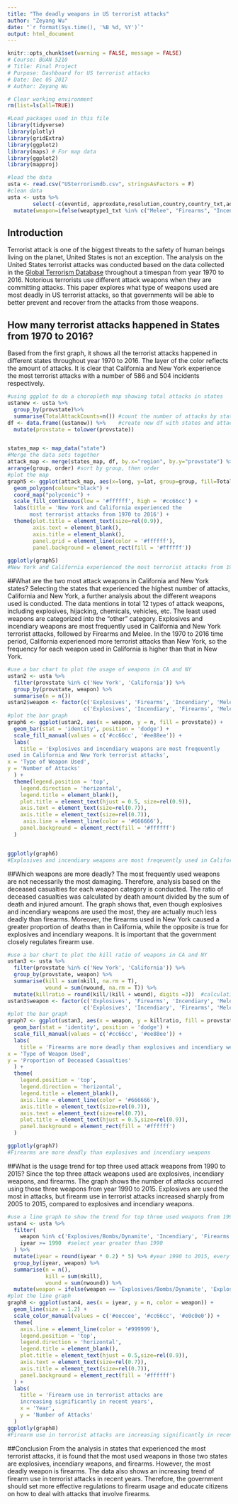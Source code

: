 ---
title: "The deadly weapons in US terrorist attacks"
author: "Zeyang Wu"
date: "`r format(Sys.time(), '%B %d, %Y')`"
output: html_document
---

```{r setup, include=FALSE}
knitr::opts_chunk$set(warning = FALSE, message = FALSE)
# Course: BUAN 5210
# Title: Final Project
# Purpose: Dashboard for US terrorist attacks 
# Date: Dec 05 2017
# Author: Zeyang Wu

# Clear working environment
rm(list=ls(all=TRUE)) 

#Load packages used in this file
library(tidyverse)
library(plotly)
library(gridExtra)
library(ggplot2)
library(maps) # For map data
library(ggplot2)
library(mapproj)

#load the data
usta <- read.csv("USterrorismdb.csv", stringsAsFactors = F)
#clean data
usta <- usta %>%
        select(-c(eventid, approxdate,resolution,country,country_txt,addnotes,dbsource, INT_LOG, INT_IDEO,INT_MISC,INT_ANY)) %>% 
  mutate(weapon=ifelse(weaptype1_txt %in% c("Melee", "Firearms", "Incendiary", "Explosives/Bombs/Dynamite"), weaptype1_txt, 'Other')) #put leastest weapon types into 'other' category'
```

## Introduction
Terrorist attack is one of the biggest threats to the safety of human beings living on the planet, United States is not an exception. The analysis on the United States terrorist attacks was conducted based on the data collected in the [Global Terrorism Database](https://www.kaggle.com/START-UMD/gtd/data) throughout a timespan from year 1970 to 2016. Notorious terrorists use different attack weapons when they are committing attacks. This paper explores what type of weapons used are most deadly in US terrorist attacks, so that governments will be able to better prevent and recover from the attacks from those weapons.

## How many terrorist attacks happened in States from 1970 to 2016?
Based from the first graph, it shows all the terrorist attacks happened in different states throughout year 1970 to 2016. The layer of the color reflects the amount of attacks. It is clear that California and New York experience the most terrorist attacks with a number of 586 and 504 incidents respectively. 

```{r echo=FALSE, message=FALSE, warning=FALSE, fig.height = 3}
#using ggplot to do a choropleth map showing total attacks in states
ustanew <- usta %>%
  group_by(provstate)%>%
  summarise(TotalAttackCounts=n()) #count the number of attacks by states
df <- data.frame((ustanew)) %>%    #create new df with states and attack counts
  mutate(provstate = tolower(provstate))


states_map <- map_data("state")
#Merge the data sets together
attack_map <- merge(states_map, df, by.x="region", by.y="provstate") %>%
arrange(group, order) #sort by group, then order
#plot the map
graph5 <- ggplot(attack_map, aes(x=long, y=lat, group=group, fill=TotalAttackCounts)) +
  geom_polygon(colour="black") +
  coord_map("polyconic") +
  scale_fill_continuous(low = '#ffffff', high = '#cc66cc') +
  labs(title = 'New York and California experienced the
       most terrorist attacks from 1970 to 2016') +
  theme(plot.title = element_text(size=rel(0.9)),
        axis.text = element_blank(),
        axis.title = element_blank(),
        panel.grid = element_line(color = '#ffffff'),
        panel.background = element_rect(fill = '#ffffff'))
  
ggplotly(graph5)
#New York and California experienced the most terrorist attacks from 1970 to 2016
```


##What are the two most attack weapons in California and New York states?
Selecting the states that experienced the highest number of attacks, California and New York, a further analysis about the different weapons used is conducted. The data mentions in total 12 types of attack weapons, including explosives, hijacking, chemicals, vehicles, etc. The least used weapons are categorized into the "other" category.  Explosives and incendiary weapons are most frequently used in California and New York terrorist attacks, followed by Firearms and Melee. In the 1970 to 2016 time period, California experienced more terrorist attacks than New York, so the frequency for each weapon used in California is higher than that in New York. 

```{r echo=FALSE, message=FALSE, warning=FALSE, fig.height = 3}
#use a bar chart to plot the usage of weapons in CA and NY
ustan2 <- usta %>%
  filter(provstate %in% c('New York', 'California')) %>% 
  group_by(provstate, weapon) %>%
  summarise(n = n())
ustan2$weapon <- factor(c('Explosives', 'Firearms', 'Incendiary', 'Melee', 'Other'),
                        c('Explosives', 'Incendiary', 'Firearms', 'Melee', 'Other'))
#plot the bar graph
graph6 <- ggplot(ustan2, aes(x = weapon, y = n, fill = provstate)) +
  geom_bar(stat = 'identity', position = 'dodge') +
  scale_fill_manual(values = c('#cc66cc', '#ee88ee')) +
  labs(
    title = 'Explosives and incendiary weapons are most freqeuently
used in California and New York terrorist attacks',
x = 'Type of Weapon Used',
y = 'Number of Attacks'
  ) +
  theme(legend.position = 'top',
    legend.direction = 'horizontal',
    legend.title = element_blank(),
    plot.title = element_text(hjust = 0.5, size=rel(0.9)),
    axis.text = element_text(size=rel(0.7)),
    axis.title = element_text(size=rel(0.7)),
     axis.line = element_line(color = '#666666'),
    panel.background = element_rect(fill = '#ffffff') 
  )


ggplotly(graph6)
#Explosives and incendiary weapons are most freqeuently used in California and New York terrorist attacks
```

##Which weapons are more deadly? 
The most frequently used weapons are not necessarily the most damaging. Therefore, analysis based on the deceased casualties for each weapon category is conducted. The ratio of deceased casualties was calculated by death amount divided by the sum of death and injured amount. The graph shows that, even though explosives and incendiary weapons are used the most, they are actually much less deadly than firearms. Moreover, the firearms used in New York caused a greater proportion of deaths than in California, while the opposite is true for explosives and incendiary weapons.  It is important that the government closely regulates firearm use. 

```{r echo=FALSE, message=FALSE, warning=FALSE,fig.height = 3}
#use a bar chart to plot the kill ratio of weapons in CA and NY
ustan3 <- usta %>%
  filter(provstate %in% c('New York', 'California')) %>% 
  group_by(provstate, weapon) %>%
  summarise(kill = sum(nkill, na.rm = T),
            wound = sum(nwound, na.rm = T)) %>% 
  mutate(killratio = round(kill/(kill + wound), digits =3))  #calculating the kill ratio
ustan3$weapon <- factor(c('Explosives', 'Firearms', 'Incendiary', 'Melee', 'Other'),
                        c('Explosives', 'Incendiary', 'Firearms', 'Melee', 'Other'))
#plot the bar graph
graph7 <- ggplot(ustan3, aes(x = weapon, y = killratio, fill = provstate)) +
  geom_bar(stat = 'identity', position = 'dodge') +
  scale_fill_manual(values = c('#cc66cc', '#ee88ee')) +
  labs(
    title = 'Firearms are more deadly than explosives and incendiary weapons',
x = 'Type of Weapon Used',
y = 'Proportion of Deceased Casualties'
  ) +
  theme(
    legend.position = 'top',
    legend.direction = 'horizontal',
    legend.title = element_blank(),
    axis.line = element_line(color = '#666666'),
    axis.title = element_text(size=rel(0.7)),
    axis.text = element_text(size=rel(0.7)),
    plot.title = element_text(hjust = 0.5,size=rel(0.9)),
    panel.background = element_rect(fill = '#ffffff')
  )

ggplotly(graph7)
#Firearms are more deadly than explosives and incendiary weapons

```

##What is the usage trend for top three used attack weapons from 1990 to 2015?
Since the top three attack weapons used are explosives, incendiary weapons, and firearms. The graph shows the number of attacks occurred using those three weapons from year 1990 to 2015. Explosives are used the most in attacks, but firearm use in terrorist attacks increased sharply from 2005 to 2015, compared to explosives and incendiary weapons. 

```{r echo=FALSE, message=FALSE, warning=FALSE,fig.height = 3}
#use a line graph to show the trend for top three used weapons from 1990-2015
ustan4 <- usta %>%
  filter(
    weapon %in% c('Explosives/Bombs/Dynamite', 'Incendiary', 'Firearms'),
    iyear >= 1990  #select year greater than 1990
  ) %>%
  mutate(iyear = round(iyear * 0.2) * 5) %>% #year 1990 to 2015, every 5 years
  group_by(iyear, weapon) %>% 
  summarise(n = n(),
            kill = sum(nkill),
            wound = sum(nwound)) %>% 
  mutate(weapon = ifelse(weapon == 'Explosives/Bombs/Dynamite', 'Explosives', weapon)) #change explosive text on x axis 
#plot the line graph
graph8 <- ggplot(ustan4, aes(x = iyear, y = n, color = weapon)) +
  geom_line(size = 1.2) +
  scale_color_manual(values = c('#eeccee', '#cc66cc', '#e0c0e0')) +
  theme(
    axis.line = element_line(color = '#999999'),
    legend.position = 'top',
    legend.direction = 'horizontal',
    legend.title = element_blank(),
    plot.title = element_text(hjust = 0.5,size=rel(0.9)),
    axis.text = element_text(size=rel(0.7)),
    axis.title = element_text(size=rel(0.7)),
    panel.background = element_rect(fill = '#ffffff')
  ) +
  labs(
    title = 'Firearm use in terrorist attacks are
    increasing significantly in recent years',
    x = 'Year',
    y = 'Number of Attacks'
  )
ggplotly(graph8)
#Firearm use in terrorist attacks are increasing significantly in recent years
```

##Conclusion
From the analysis in states that experienced the most terrorist attacks, it is found that the most used weapons in those two states are explosives, incendiary weapons, and firearms. However, the most deadly weapon is firearms. The data also shows an increasing trend of firearm use in terrorist attacks in recent years. Therefore, the government should set more effective regulations to firearm usage and educate citizens on how to deal with attacks that involve firearms. 


